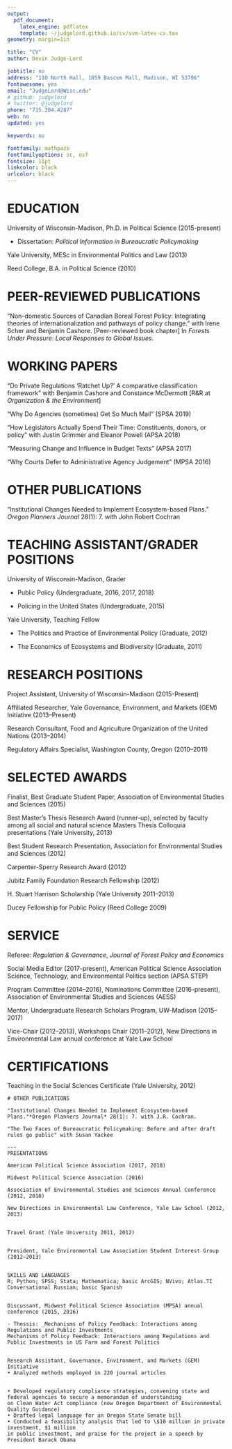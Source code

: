 ```yaml
---
output: 
  pdf_document:
    latex_engine: pdflatex
    template: ~/judgelord.github.io/cv/svm-latex-cv.tex
geometry: margin=1in

title: "CV"
author: Devin Judge-Lord

jobtitle: no
address: "110 North Hall, 1059 Bascom Mall, Madison, WI 53706"
fontawesome: yes
email: "JudgeLord@Wisc.edu"
# github: judgelord
# twitter: @judgelord
phone: "715.204.4287"
web: no
updated: yes

keywords: no

fontfamily: mathpazo
fontfamilyoptions: sc, osf
fontsize: 11pt
linkcolor: black
urlcolor: black
---
```


# EDUCATION

University of Wisconsin-Madison, Ph.D. in Political Science (2015-present)

- Dissertation: _Political Information in Bureaucratic Policymaking_

Yale University, MESc in Environmental Politics and Law (2013)

Reed College, B.A. in Political Science (2010)

# PEER-REVIEWED PUBLICATIONS

"Non-domestic Sources of Canadian Boreal Forest Policy: Integrating theories of internationalization and pathways of policy change." with Irene Scher and Benjamin Cashore. [Peer-reviewed book chapter] In *Forests Under Pressure: Local Responses to Global Issues.* 

# WORKING PAPERS

"Do Private Regulations 'Ratchet Up?' A comparative classification framework" with Benjamin Cashore and Constance McDermott [R\&R at *Organization \& the Environment*]

"Why Do Agencies (sometimes) Get So Much Mail" (SPSA 2019)

"How Legislators Actually Spend Their Time: Constituents, donors, or policy" with Justin Grimmer and Eleanor Powell (APSA 2018)

"Measuring Change and Influence in Budget Texts" (APSA 2017)

"Why Courts Defer to Administrative Agency Judgement" (MPSA 2016)

# OTHER PUBLICATIONS

"Institutional Changes Needed to Implement Ecosystem-based Plans." *Oregon Planners Journal* 28(1): 7. with John Robert Cochran


# TEACHING ASSISTANT/GRADER POSITIONS

University of Wisconsin-Madison, Grader

- Public Policy (Undergraduate, 2016, 2017, 2018)

- Policing in the United States (Undergraduate, 2015)

Yale University, Teaching Fellow

- The Politics and Practice of Environmental Policy (Graduate, 2012)

- The Economics of Ecosystems and Biodiversity (Graduate, 2011)


# RESEARCH POSITIONS

Project Assistant, University of Wisconsin-Madison (2015-Present)

Affiliated Researcher, Yale Governance, Environment, and Markets (GEM) Initiative (2013–Present)

Research Consultant, Food and Agriculture Organization of the United Nations (2013–2014)

Regulatory Affairs Specialist, Washington County, Oregon (2010–2011)


# SELECTED AWARDS

Finalist, Best Graduate Student Paper, Association of Environmental Studies and Sciences (2015)

Best Master’s Thesis Research Award (runner-up), selected by faculty among all social
and natural science Masters Thesis Colloquia presentations (Yale University, 2013)

Best Student Research Presentation, Association for Environmental Studies and Sciences (2012)

Carpenter-Sperry Research Award (2012)

Jubitz Family Foundation Research Fellowship (2012)

H. Stuart Harrison Scholarship (Yale University 2011–2013)

Ducey Fellowship for Public Policy (Reed College 2009)


# SERVICE

Referee: *Regulation \& Governance*, *Journal of Forest Policy and Economics*

Social Media Editor (2017-present), American Political Science Association Science, Technology, and Environmental Politics section (APSA STEP) 

Program Committee (2014–2016), Nominations Committee (2016-present), Association of Environmental Studies and Sciences (AESS) 

Mentor, Undergraduate Research Scholars Program, UW-Madison (2015–2017)

Vice-Chair (2012–2013), Workshops Chair (2011–2012), New Directions in Environmental Law
annual conference at Yale Law School


# CERTIFICATIONS

Teaching in the Social Sciences Certificate (Yale University, 2012)









```extra

# OTHER PUBLICATIONS

"Institutional Changes Needed to Implement Ecosystem-based Plans."*Oregon Planners Journal* 28(1): 7. with J.R. Cochran.

"The Two Faces of Bureaucratic Policymaking: Before and after draft rules go public" with Susan Yackee

---
PRESENTATIONS

American Political Science Association (2017, 2018)

Midwest Political Science Association (2016)

Association of Environmental Studies and Sciences Annual Conference (2012, 2018)

New Directions in Environmental Law Conference, Yale Law School (2012, 2013)


Travel Grant (Yale University 2011, 2012)


President, Yale Environmental Law Association Student Interest Group (2012–2013)


SKILLS AND LANGUAGES
R; Python; SPSS; Stata; Mathematica; basic ArcGIS; NVivo; Atlas.TI
Conversational Russian; basic Spanish


Discussant, Midwest Political Science Association (MPSA) annual conference (2015, 2016)

- Thessis: _Mechanisms of Policy Feedback: Interactions among Regulations and Public Investments_
Mechanisms of Policy Feedback: Interactions among Regulations and Public Investments in US Farm and Forest Politics


Research Assistant, Governance, Environment, and Markets (GEM) Initiative
• Analyzed methods employed in 220 journal articles


• Developed regulatory compliance strategies, convening state and federal agencies to secure a memorandum of understanding
on Clean Water Act compliance (now Oregon Department of Environmental Quality Guidance)
• Drafted legal language for an Oregon State Senate bill
• Conducted a feasibility analysis that led to \$10 million in private investment, $1 million
in public investment, and praise for the project in a speech by President Barack Obama
```